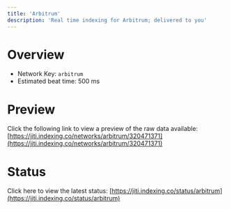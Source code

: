 ```yaml
---
title: 'Arbitrum'
description: 'Real time indexing for Arbitrum; delivered to you'
---
```


# Overview
- Network Key: `arbitrum`
- Estimated beat time: 500 ms

# Preview
Click the following link to view a preview of the raw data available: [https://jiti.indexing.co/networks/arbitrum/320471371](https://jiti.indexing.co/networks/arbitrum/320471371)

# Status
Click here to view the latest status: [https://jiti.indexing.co/status/arbitrum](https://jiti.indexing.co/status/arbitrum)
